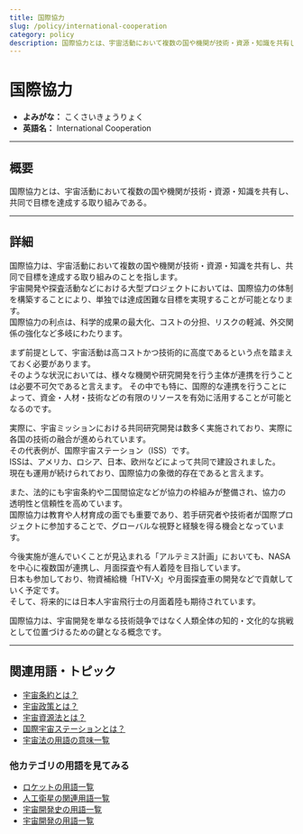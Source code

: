 ```yaml
---
title: 国際協力
slug: /policy/international-cooperation
category: policy
description: 国際協力とは、宇宙活動において複数の国や機関が技術・資源・知識を共有し、共同で目標を達成する取り組みである。
---
```



<Head>
  <script type="application/ld+json">
    {`{
      "@context": "https://schema.org",
      "@type": "DefinedTerm",
      "name": "国際協力",
      "inDefinedTermSet": "https://www.space-portal.org",
      "termCode": "policy/international-cooperation",
      "description": "国際協力とは、宇宙活動において複数の国や機関が技術・資源・知識を共有し、共同で目標を達成する取り組みである。",
      "url": "https://www.space-portal.org/docs/policy/international-cooperation"
    }`}
  </script>
</Head>

# 国際協力

- **よみがな：** こくさいきょうりょく  
- **英語名：** International Cooperation  

---

## 概要

国際協力とは、宇宙活動において複数の国や機関が技術・資源・知識を共有し、共同で目標を達成する取り組みである。

---

## 詳細

国際協力は、宇宙活動において複数の国や機関が技術・資源・知識を共有し、共同で目標を達成する取り組みのことを指します。  
宇宙開発や探査活動などにおける大型プロジェクトにおいては、国際協力の体制を構築することにより、単独では達成困難な目標を実現することが可能となります。  
国際協力の利点は、科学的成果の最大化、コストの分担、リスクの軽減、外交関係の強化など多岐にわたります。  

まず前提として、宇宙活動は高コストかつ技術的に高度であるという点を踏まえておく必要があります。  
そのような状況においては、様々な機関や研究開発を行う主体が連携を行うことは必要不可欠であると言えます。 
その中でも特に、国際的な連携を行うことによって、資金・人材・技術などの有限のリソースを有効に活用することが可能となるのです。 

実際に、宇宙ミッションにおける共同研究開発は数多く実施されており、実際に各国の技術の融合が進められています。  
その代表例が、国際宇宙ステーション（ISS）です。  
ISSは、アメリカ、ロシア、日本、欧州などによって共同で建設されました。  
現在も運用が続けられており、国際協力の象徴的存在であると言えます。  

また、法的にも宇宙条約や二国間協定などが協力の枠組みが整備され、協力の透明性と信頼性を高めています。  
国際協力は教育や人材育成の面でも重要であり、若手研究者や技術者が国際プロジェクトに参加することで、グローバルな視野と経験を得る機会となっています。  

今後実施が進んでいくことが見込まれる「アルテミス計画」においても、NASAを中心に複数国が連携し、月面探査や有人着陸を目指しています。  
日本も参加しており、物資補給機「HTV-X」や月面探査車の開発などで貢献していく予定です。  
そして、将来的には日本人宇宙飛行士の月面着陸も期待されています。  

国際協力は、宇宙開発を単なる技術競争ではなく人類全体の知的・文化的な挑戦として位置づけるための鍵となる概念です。

---

## 関連用語・トピック

- [宇宙条約とは？](/docs/policy/outer-space-treaty)
- [宇宙政策とは？](/docs/policy/space-policy)
- [宇宙資源法とは？](/docs/policy/space-resources-law)
- [国際宇宙ステーションとは？](/docs/satellite/index/iss)
- [宇宙法の用語の意味一覧](/docs/category/policy)

### 他カテゴリの用語を見てみる
- [ロケットの用語一覧](/docs/category/rocket)
- [人工衛星の関連用語一覧](/docs/category/satellite)
- [宇宙開発史の用語一覧](/docs/category/history)
- [宇宙開発の用語一覧](/docs/category/glossary)
